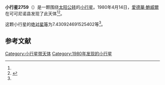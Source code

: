 {{Infobox planet
| bgcolour = #FFFFC0
| name = 2759 Idomeneus
| symbol = 
| image = 
| caption = 
| discovery = yes
| discovery_ref = 
| discoverer = [[愛德華·鮑威爾|愛德華·鮑威爾]]
| discovery_site = [[可可尼诺县|可可尼诺县]] 
| discovered = 1980年4月14日
| designations = yes
| mp_name = 
| named_after = 
| alt_names = 
| mp_category = [[特洛伊小行星|特洛伊小行星]]
| orbit_ref = <ref name="a">[http://ssd.jpl.nasa.gov/sbdb.cgi?sstr=2759 2759 Idomeneus] {{Wayback|url=http://ssd.jpl.nasa.gov/sbdb.cgi?sstr=2759 |date=20201126121205 }}，小行星數據庫瀏覽器（JPL Small-Body Database Browser）－[[美国国家航空航天局|美国国家航空航天局]]喷气推进实验室</ref>
| epoch = 2456400.5 (2013年4月18日更新)
| aphelion = {{convert|5.522843489274194|AU|km|3|abbr=on|lk=out}}
| perihelion = {{convert|4.835556577493135|AU|km|3|abbr=on}}
| semimajor = {{convert|5.179200033383665|AU|km|3|abbr=on}}
| eccentricity = 0.066350682
| period = 4305.191302 [[日|日]]<br />11.79[[儒略年|儒略年]]
| avg_speed = 
| inclination = 21.95536438471223
| asc_node = 171.2385743219716
| mean_anomaly = 
| arg_peri = 7.430924691525402
| satellites = 
| physical_characteristics = yes
| dimensions = 
| mass = 
| density = 
| surface_grav = 
| escape_velocity = 
| sidereal_day = 
| axial_tilt = 
| pole_ecliptic_lat = 
| pole_ecliptic_lon = 
| albedo = 
| temperatures= 
| temp_name1 = 
| mean_temp_1 = 
| max_temp_1 = 
| temp_name2 = 
| max_temp_2 = 
| spectral_type = 
| abs_magnitude = 7.430924691525402
}}

'''小行星2759'''（{{lang-en|2759 Idomeneus}}）是一颗围绕[[太阳|太阳]][[公转|公转]]的[[小行星|小行星]]。1980年4月14日，[[愛德華·鮑威爾|愛德華·鮑威爾]]在可可尼诺县发现了此天体<ref name="a" /><ref>{{cite news|title=小行星列表|url=http://cfa-www.harvard.edu/iau/lists/NumberedMPs.txt|accessdate=2013-07-08|newspaper=哈佛大学|archive-date=2008-05-17|archive-url=https://web.archive.org/web/20080517010638/http://cfa-www.harvard.edu/iau/lists/NumberedMPs.txt|dead-url=no}}</ref>。

这颗小行星的[[绝对星等|绝对星等]]为7.430924691525402等<ref name="a" />。

==参考文献==
{{reflist}}
{{Minor Planet Number|[[小行星2758|小行星2758]]|[[小行星2760|小行星2760]]}}

{{小天体}}

[[Category:小行星带天体|Category:小行星带天体]]
[[Category:1980年发现的小行星|Category:1980年发现的小行星]]

{{asteroid-stub}}